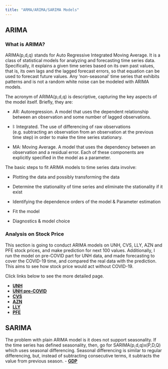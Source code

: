 ```yaml
---
title: "ARMA/ARIMA/SARIMA Models"
---
```


## ARIMA

### What is ARIMA?

ARIMA(p,d,q) stands for Auto Regressive Integrated Moving Average. It is a class of statistical models for analyzing and forecasting time series data. Specifically, it explains a given time series based on its own past values, that is, its own lags and the lagged forecast errors, so that equation can be used to forecast future values. Any 'non-seasonal' time series that exhibits patterns and is not a random white noise can be modeled with ARIMA models.

The acronym of ARIMA(p,d,q) is descriptive, capturing the key aspects of the model itself. Briefly, they are:

-   AR: Autoregression. A model that uses the dependent relationship between an observation and some number of lagged observations.

-   I: Integrated. The use of differencing of raw observations (e.g. subtracting an observation from an observation at the previous time step) in order to make the time series stationary.

-   MA: Moving Average. A model that uses the dependency between an observation and a residual error. Each of these components are explicitly specified in the model as a parameter.

The basic steps to fit ARIMA models to time series data involve:

-   Plotting the data and possibly transforming the data

-   Determine the stationality of time series and eliminate the stationality if it exist

-   Identifying the dependence orders of the model & Parameter estimation

-   Fit the model

-   Diagnostics & model choice

### Analysis on Stock Price 

This section is going to conduct ARIMA models on UNH, CVS, LLY, AZN and PFE stock prices, and make prediction for next 100 values. Additionally, I run the model on pre-COVID part for UNH data, and made forecasting to cover the COVID-19 time, and compared the real data with the prediction. This aims to see how stock price would act without COVID-19.

Click links below to see the more detailed page.

-   [**UNH**](model_unh.qmd)
-   [**UNH pre-COVID**](model_unh_precovid.qmd)
-   [**CVS**](model_cvs.qmd)
-   [**AZN**](model_azn.qmd)
-   [**LLY**](model_lly.qmd)
-   [**PFE**](model_PFE.qmd)

## SARIMA

The problem with plain ARIMA model is it does not support seasonality. If the time series has defined seasonality, then, go for SARIMA(p,d,q)x(P,D,Q) which uses seasonal differencing. Seasonal differencing is similar to regular differencing, but, instead of subtracting consecutive terms, it subtracts the value from previous season. - [**GDP**](model_gdp.qmd)

